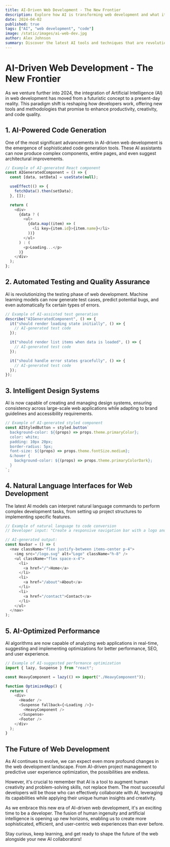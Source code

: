 ```yaml
---
title: AI-Driven Web Development - The New Frontier
description: Explore how AI is transforming web development and what it means for developers in 2024
date: 2024-04-02
published: true
tags: ["AI", "web development", "code"]
image: /static/images/ai-web-dev.jpg
author: Alex Johnson
summary: Discover the latest AI tools and techniques that are revolutionizing web development, from code generation to automated testing and optimization.
---
```


# AI-Driven Web Development - The New Frontier

As we venture further into 2024, the integration of Artificial Intelligence (AI) in web development has moved from a futuristic concept to a present-day reality. This paradigm shift is reshaping how developers work, offering new tools and methodologies that promise to enhance productivity, creativity, and code quality.

## 1. AI-Powered Code Generation

One of the most significant advancements in AI-driven web development is the emergence of sophisticated code generation tools. These AI assistants can now produce complex components, entire pages, and even suggest architectural improvements.

```javascript
// Example of AI-generated React component
const AIGeneratedComponent = () => {
  const [data, setData] = useState(null);

  useEffect(() => {
    fetchData().then(setData);
  }, []);

  return (
    <div>
      {data ? (
        <ul>
          {data.map((item) => (
            <li key={item.id}>{item.name}</li>
          ))}
        </ul>
      ) : (
        <p>Loading...</p>
      )}
    </div>
  );
};
```

## 2. Automated Testing and Quality Assurance

AI is revolutionizing the testing phase of web development. Machine learning models can now generate test cases, predict potential bugs, and even automatically fix certain types of errors.

```javascript
// Example of AI-assisted test generation
describe("AIGeneratedComponent", () => {
  it("should render loading state initially", () => {
    // AI-generated test code
  });

  it("should render list items when data is loaded", () => {
    // AI-generated test code
  });

  it("should handle error states gracefully", () => {
    // AI-generated test code
  });
});
```

## 3. Intelligent Design Systems

AI is now capable of creating and managing design systems, ensuring consistency across large-scale web applications while adapting to brand guidelines and accessibility requirements.

```javascript
// Example of AI-generated styled component
const AIStyledButton = styled.button`
  background-color: ${(props) => props.theme.primaryColor};
  color: white;
  padding: 10px 20px;
  border-radius: 5px;
  font-size: ${(props) => props.theme.fontSize.medium};
  &:hover {
    background-color: ${(props) => props.theme.primaryColorDark};
  }
`;
```

## 4. Natural Language Interfaces for Web Development

The latest AI models can interpret natural language commands to perform complex development tasks, from setting up project structures to implementing specific features.

```javascript
// Example of natural language to code conversion
// Developer input: "Create a responsive navigation bar with a logo and three links"

// AI-generated output:
const Navbar = () => (
  <nav className="flex justify-between items-center p-4">
    <img src="/logo.svg" alt="Logo" className="h-8" />
    <ul className="flex space-x-4">
      <li>
        <a href="/">Home</a>
      </li>
      <li>
        <a href="/about">About</a>
      </li>
      <li>
        <a href="/contact">Contact</a>
      </li>
    </ul>
  </nav>
);
```

## 5. AI-Optimized Performance

AI algorithms are now capable of analyzing web applications in real-time, suggesting and implementing optimizations for better performance, SEO, and user experience.

```javascript
// Example of AI-suggested performance optimization
import { lazy, Suspense } from "react";

const HeavyComponent = lazy(() => import("./HeavyComponent"));

function OptimizedApp() {
  return (
    <div>
      <Header />
      <Suspense fallback={<Loading />}>
        <HeavyComponent />
      </Suspense>
      <Footer />
    </div>
  );
}
```

## The Future of Web Development

As AI continues to evolve, we can expect even more profound changes in the web development landscape. From AI-driven project management to predictive user experience optimization, the possibilities are endless.

However, it's crucial to remember that AI is a tool to augment human creativity and problem-solving skills, not replace them. The most successful developers will be those who can effectively collaborate with AI, leveraging its capabilities while applying their unique human insights and creativity.

As we embrace this new era of AI-driven web development, it's an exciting time to be a developer. The fusion of human ingenuity and artificial intelligence is opening up new horizons, enabling us to create more sophisticated, efficient, and user-centric web experiences than ever before.

Stay curious, keep learning, and get ready to shape the future of the web alongside your new AI collaborators!
